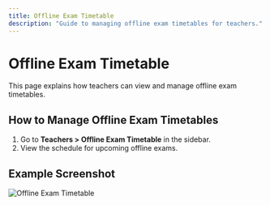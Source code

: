 ```yaml
---
title: Offline Exam Timetable
description: "Guide to managing offline exam timetables for teachers."
---
```


# Offline Exam Timetable

This page explains how teachers can view and manage offline exam timetables.

## How to Manage Offline Exam Timetables

1. Go to **Teachers > Offline Exam Timetable** in the sidebar.
2. View the schedule for upcoming offline exams.

## Example Screenshot

![Offline Exam Timetable](../assets/teachers-offline-exam-timetable.png) 